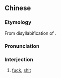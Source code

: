{{also|次奥}}
==Chinese==
{{zh-forms|s=次奥}}

===Etymology===
From disyllabification of {{zh-l|肏|(to) fuck}}.

===Pronunciation===
{{zh-pron
|m=cì'ào
|cat=intj
}}

===Interjection===
{{zh-interj}}

# {{lb|zh|neologism|internet}} [[fuck]], [[shit]]